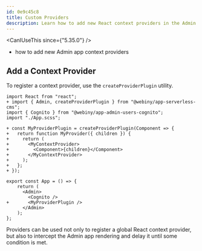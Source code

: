 ```yaml
---
id: 0e9c45c8
title: Custom Providers
description: Learn how to add new React context providers in the Admin app.
---
```



<CanIUseThis since={"5.35.0"} />

<WhatYouWillLearn>

- how to add new Admin app context providers

</WhatYouWillLearn>

## Add a Context Provider

To register a context provider, use the `createProviderPlugin` utility.

```diff-tsx apps/admin/src/App.tsx
import React from "react";
+ import { Admin, createProviderPlugin } from "@webiny/app-serverless-cms";
import { Cognito } from "@webiny/app-admin-users-cognito";
import "./App.scss";

+ const MyProviderPlugin = createProviderPlugin(Component => {
+   return function MyProvider({ children }) {
+     return (
+       <MyContextProvider>
+         <Component>{children}</Component>
+       </MyContextProvider>
+     );
+   };
+ });

export const App = () => {
    return (
      <Admin>
        <Cognito />
+       <MyProviderPlugin />
      </Admin>
    );
};
```

Providers can be used not only to register a global React context provider, but also to intercept the Admin app rendering and delay it until some condition is met.
